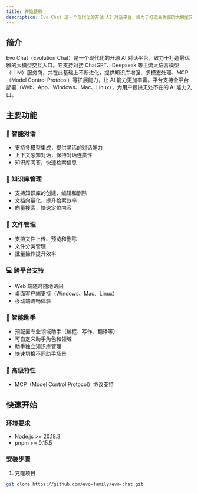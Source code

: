 ```yaml
---
title: 开始使用
description: Evo Chat 是一个现代化的开源 AI 对话平台，致力于打造最优雅的大模型交互入口。
---
```


## 简介

Evo Chat（Evolution Chat）是一个现代化的开源 AI 对话平台，致力于打造最优雅的大模型交互入口。它支持对接 ChatGPT、Deepseak 等主流大语言模型（LLM）服务商，并在此基础上不断进化，提供知识库增强、多模态处理、MCP（Model Control Protocol）等扩展能力，让 AI 能力更加丰富。平台支持全平台部署（Web、App、Windows、Mac、Linux），为用户提供无处不在的 AI 能力入口。

## 主要功能

### 💬 智能对话
- 支持多模型集成，提供灵活的对话能力
- 上下文感知对话，保持对话连贯性
- 知识库问答，快速检索信息

### 🚀 知识库管理
- 支持知识库的创建、编辑和删除
- 文档向量化，提升检索效率
- 向量搜索，快速定位内容

### 📁 文件管理
- 支持文件上传、预览和删除
- 文件分类管理
- 批量操作提升效率

### 💻 跨平台支持
- Web 端随时随地访问
- 桌面客户端支持（Windows、Mac、Linux）
- 移动端流畅体验

### 🤖 智能助手
- 预配置专业领域助手（编程、写作、翻译等）
- 可自定义助手角色和领域
- 助手独立知识库管理
- 快速切换不同助手场景

### 🔮 高级特性
- MCP（Model Control Protocol）协议支持

## 快速开始

### 环境要求
- Node.js >= 20.18.3
- pnpm >= 9.15.5

### 安装步骤

1. 克隆项目
```bash
git clone https://github.com/evo-family/evo-chat.git
```
